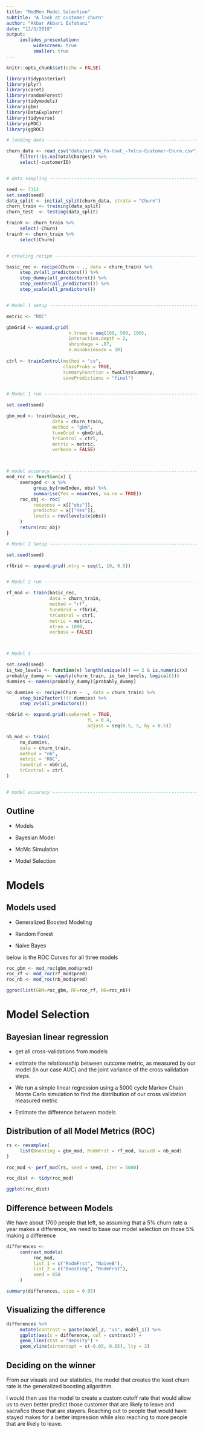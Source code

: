 ```yaml
---
title: "MedMen Model Selection"
subtitle: "A look at customer churn"
author: "Akbar Akbari Esfahani"
date: "12/3/2018"
output: 
     ioslides_presentation:
          widescreen: true
          smaller: true
---
```


```r
knitr::opts_chunk$set(echo = FALSE)

library(tidyposterior)
library(plyr)
library(caret)
library(randomForest)
library(tidymodels)
library(gbm)
library(DataExplorer)
library(tidyverse)
library(pROC)
library(ggROC)

# loading data ------------------------------------------------------------------------------

churn_data <- read_csv("data/src/WA_Fn-UseC_-Telco-Customer-Churn.csv") %>% 
     filter(!is.na(TotalCharges)) %>%
     select(-customerID)


# data sampling -----------------------------------------------------------------------------

seed <- 7312
set.seed(seed)
data_split <- initial_split(churn_data, strata = "Churn")
churn_train <- training(data_split)
churn_test  <- testing(data_split)

trainX <- churn_train %>%
     select(-Churn)
trainY <- churn_train %>%
     select(Churn)


# creating recipe ---------------------------------------------------------------------------

basic_rec <- recipe(Churn ~ ., data = churn_train) %>%
     step_zv(all_predictors()) %>%
     step_dummy(all_predictors()) %>%
     step_center(all_predictors()) %>%
     step_scale(all_predictors())


# Model 1 setup -----------------------------------------------------------------------------

metric <- "ROC"

gbmGrid <- expand.grid(
                       n.trees = seq(100, 500, 100),
                       interaction.depth = 2,
                       shrinkage = .07,
                       n.minobsinnode = 10)
     
ctrl <- trainControl(method = "cv",
                     classProbs = TRUE,
                     summaryFunction = twoClassSummary,
                     savePredictions = "final")


# Model 1 run -------------------------------------------------------------------------------

set.seed(seed)

gbm_mod <- train(basic_rec, 
                 data = churn_train, 
                 method = "gbm",
                 tuneGrid = gbmGrid,
                 trControl = ctrl,
                 metric = metric,
                 verbose = FALSE)



# model accuracy ----------------------------------------------------------------------------
mod_roc <- function(x) {
     averaged <- x %>%
          group_by(rowIndex, obs) %>%
          summarise(Yes = mean(Yes, na.rm = TRUE))
     roc_obj <- roc(
          response = x[["obs"]], 
          predictor = x[["Yes"]], 
          levels = rev(levels(x$obs))
     )
     return(roc_obj)
}

# Model 2 Setup -----------------------------------------------------------------------------

set.seed(seed)

rfGrid <- expand.grid(.mtry = seq(1, 10, 0.5))


# Model 2 run -------------------------------------------------------------------------------

rf_mod <- train(basic_rec, 
                data = churn_train, 
                method = "rf",
                tuneGrid = rfGrid,
                trControl = ctrl,
                metric = metric,
                ntree = 1000,
                verbose = FALSE)



# Model 3 -----------------------------------------------------------------------------------

set.seed(seed)
is_two_levels <- function(x) length(unique(x)) == 2 & is.numeric(x)
probably_dummy <- vapply(churn_train, is_two_levels, logical(1))
dummies <- names(probably_dummy)[probably_dummy]

no_dummies <- recipe(Churn ~ ., data = churn_train) %>%
     step_bin2factor(!!! dummies) %>%
     step_zv(all_predictors())

nbGrid <- expand.grid(usekernel = TRUE,
                              fL = 0.4, 
                              adjust = seq(0.5, 5, by = 0.5))

nb_mod <- train(
     no_dummies,
     data = churn_train,
     method = "nb",
     metric = "ROC",
     tuneGrid = nbGrid,
     trControl = ctrl
)


# model accuracy ----------------------------------------------------------------------------
```

## Outline

* Models

* Bayesian Model

* McMc Simulation

* Model Selection


# Models

## Models used

* Generalized Boosted Modeling

* Random Forest

* Naive Bayes

below is the ROC Curves for all three models
```r
roc_gbm <- mod_roc(gbm_mod$pred)
roc_rf <- mod_roc(rf_mod$pred)
roc_nb <- mod_roc(nb_mod$pred)

ggroc(list(GBM=roc_gbm, RF=roc_rf, NB=roc_nb))
```


# Model Selection

## Bayesian linear regression

* get all cross-validations from models

* estimate the relationsship between outcome metric, as measured by our model (in our case AUC) and the joint variance of the cross validation steps.

* We run a simple linear regression using a 5000 cycle Markov Chain Monte Carlo simulation to find the distribution of our cross validation measured metric

* Estimate the difference between models

## Distribution of all Model Metrics (ROC)

```r
rs <- resamples(
     list(Boosting = gbm_mod, RndmFrst = rf_mod, NaiveB = nb_mod)
)

roc_mod <- perf_mod(rs, seed = seed, iter = 5000)

roc_dist <- tidy(roc_mod)
```

```r
ggplot(roc_dist)
```

## Difference between Models

We have about 1700 people that left, so assuming that a 5% churn rate a year makes a difference, we need to base our model selection on those 5% making a difference

```r
differences <-
     contrast_models(
          roc_mod,
          list_1 = c("RndmFrst", "NaiveB"),
          list_2 = c("Boosting", "RndmFrst"),
          seed = 650
     )
```

```r
summary(differences, size = 0.05)
```

## Visualizing the difference

```r
differences %>%
     mutate(contrast = paste(model_2, "vs", model_1)) %>%
     ggplot(aes(x = difference, col = contrast)) + 
     geom_line(stat = "density") + 
     geom_vline(xintercept = c(-0.05, 0.05), lty = 2)
```

## Deciding on the winner

From our visuals and our statistics, the model that creates the least churn rate is the generalized boosting allgorithm.

I would then use the model to create a custom cutoff rate that would allow us to even better predict those customer that are likely to leave and sacrafice those that are stayers. Reaching out to people that would have stayed makes for a better impression while also reaching to more people that are likely to leave.